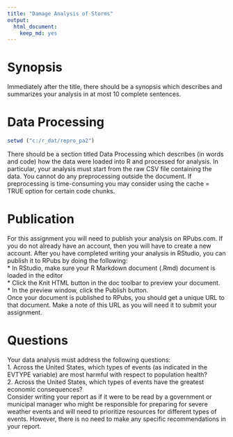 ```yaml
---
title: "Damage Analysis of Storms"
output:
  html_document:
    keep_md: yes
---
```

# Synopsis
Immediately after the title, there should be a synopsis which describes and summarizes your analysis in at most 10 complete sentences.

# Data Processing
```r
setwd ("c:/r_dat/repro_pa2")
```


There should be a section titled Data Processing which describes (in words and code) how the data were loaded into R and processed for analysis. In particular, your analysis must start from the raw CSV file containing the data. You cannot do any preprocessing outside the document. If preprocessing is time-consuming you may consider using the cache = TRUE option for certain code chunks.

# Publication
For this assignment you will need to publish your analysis on RPubs.com. If you do not already have an account, then you will have to create a new account. After you have completed writing your analysis in RStudio, you can publish it to RPubs by doing the following:  
    * In RStudio, make sure your R Markdown document (.Rmd) document is loaded in the editor  
    * Click the Knit HTML button in the doc toolbar to preview your document.  
    * In the preview window, click the Publish button.  
Once your document is published to RPubs, you should get a unique URL to that document. Make a note of this URL as you will need it to submit your assignment.

# Questions
Your data analysis must address the following questions:  
1. Across the United States, which types of events (as indicated in the EVTYPE variable) are most harmful with respect to population health?  
2. Across the United States, which types of events have the greatest economic consequences?  
Consider writing your report as if it were to be read by a government or municipal manager who might be responsible for preparing for severe weather events and will need to prioritize resources for different types of events. However, there is no need to make any specific recommendations in your report.
